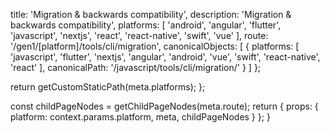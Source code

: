 
  title: 'Migration & backwards compatibility',
  description: 'Migration & backwards compatibility',
  platforms: [
    'android',
    'angular',
    'flutter',
    'javascript',
    'nextjs',
    'react',
    'react-native',
    'swift',
    'vue'
  ],
  route: '/gen1/[platform]/tools/cli/migration',
  canonicalObjects: [
    {
      platforms: [
        'javascript',
        'flutter',
        'nextjs',
        'angular',
        'android',
        'vue',
        'swift',
        'react-native',
        'react'
      ],
      canonicalPath: '/javascript/tools/cli/migration/'
    }
  ]
};

  return getCustomStaticPath(meta.platforms);
};

  const childPageNodes = getChildPageNodes(meta.route);
  return {
    props: {
      platform: context.params.platform,
      meta,
      childPageNodes
    }
  };
}

<Overview childPageNodes={props.childPageNodes} />
